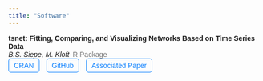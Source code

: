 ```yaml
---
title: "Software"
---
```


```{=html}
<head>
    <style>
        body {
            font-family: Arial, sans-serif;
        }
        
        .year-header {
            font-size: 20px;
            font-weight: bold;
            margin-top: 25px;
            border-bottom: 1px solid #ccc;
            padding-bottom: 2px;
        }

        .package {
            margin-bottom: 25px;
        }

        .title {
            font-weight: bold;
        }

        .authors {
            font-style: italic;
            display: inline-block;
            margin-right: 3px;
        }

        .type {
            font-size: 14px;
            color: #777;
            display: inline-block;
            margin-right: 10px;
        }

        .link {
            font-size: 14px;
            display: inline-block;
            padding: 5px 10px;
            border: 1px solid #007bff;
            color: #007bff;
            text-decoration: none;
            border-radius: 5px;
            margin-right: 10px;
            margin-bottom: 15px;
        }

        .link:hover {
            background-color: #007bff;
            color: #fff;
        }
    </style>
</head>



<body>
<div class="publication">
<div class="title">tsnet: Fitting, Comparing, and Visualizing Networks Based on Time Series Data</div>
<div class="authors">B.S. Siepe, M. Kloft</div>
<div class="type">R Package</div><br>
<a class="link" href="https://cran.r-project.org/web/packages/tsnet/index.html">CRAN</a>
<a class="link" href="https://github.com/bsiepe/tsnet">GitHub</a>
<a class="link" href="https://osf.io/preprints/psyarxiv/uwfjc">Associated Paper</a>
</div>


</body>


```
